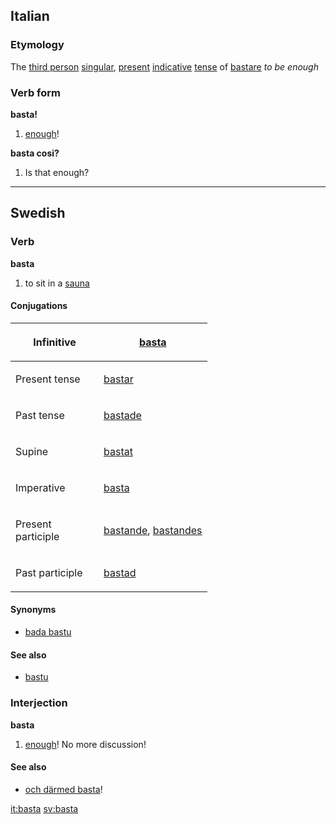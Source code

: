 ==Italian==
===Etymology===
The [[third person]] [[singular]], [[present]] [[indicative]] [[tense]] of [[bastare]] ''to be enough''
===Verb form===
'''basta!'''
# [[enough]]!
'''basta cosi?'''
# Is that enough?
----
==Swedish==
===Verb===
'''basta'''
#to sit in a [[sauna]]
====Conjugations====
{| border=1 cellspacing=0
|- align=center
! width=125 bgcolor="#FFFFF0" | Infinitive
| [[basta]]
|- align=center
! width=125 bgcolor="#FFFFF0" | Present tense
| [[bastar]]
|- align=center
! width=125 bgcolor="#FFFFF0" | Past tense
| [[bastade]]
|- align=center
! width=125 bgcolor="#FFFFF0" | Supine
| [[bastat]]
|- align=center
! width=125 bgcolor="#FFFFF0" | Imperative
| [[basta]]
|- align=center
! width=125 bgcolor="#FFFFF0" | Present participle
| colspan=2 | [[bastande]], [[bastandes]]
|- align=center
! width=125 bgcolor="#FFFFF0" | Past participle
| colspan=2 | [[bastad]]
|}
====Synonyms====
*[[bada bastu]]
====See also====
*[[bastu]]
===Interjection===
'''basta'''
#[[enough]]! No more discussion!
====See also====
*[[och därmed basta]]!


[[it:basta]]
[[sv:basta]]